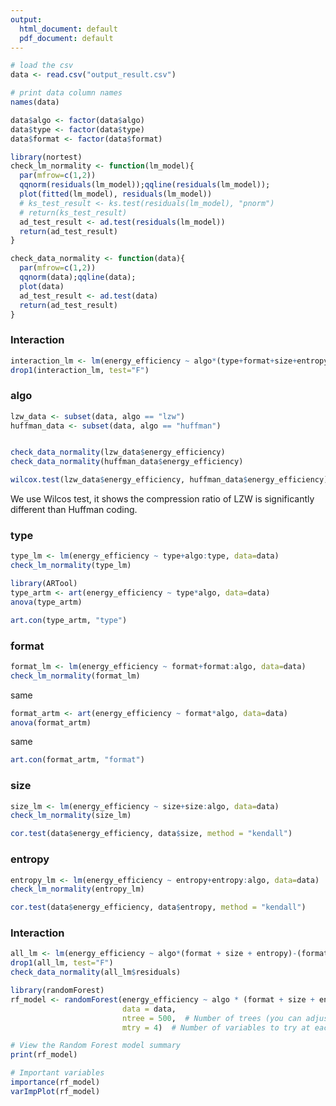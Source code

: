 ```yaml
---
output:
  html_document: default
  pdf_document: default
---
```

```r
# load the csv
data <- read.csv("output_result.csv")
```

```r
# print data column names
names(data)
```
    
```r
data$algo <- factor(data$algo)
data$type <- factor(data$type)
data$format <- factor(data$format)
```

```r
library(nortest)
check_lm_normality <- function(lm_model){
  par(mfrow=c(1,2))
  qqnorm(residuals(lm_model));qqline(residuals(lm_model)); 
  plot(fitted(lm_model), residuals(lm_model))
  # ks_test_result <- ks.test(residuals(lm_model), "pnorm")
  # return(ks_test_result)
  ad_test_result <- ad.test(residuals(lm_model))
  return(ad_test_result)
}
```

```r
check_data_normality <- function(data){
  par(mfrow=c(1,2))
  qqnorm(data);qqline(data); 
  plot(data)
  ad_test_result <- ad.test(data)
  return(ad_test_result)
}
```
### Interaction
```r
interaction_lm <- lm(energy_efficiency ~ algo*(type+format+size+entropy), data=data)
drop1(interaction_lm, test="F")
```


### algo

```r
lzw_data <- subset(data, algo == "lzw")
huffman_data <- subset(data, algo == "huffman")


check_data_normality(lzw_data$energy_efficiency)
check_data_normality(huffman_data$energy_efficiency)
```

```r
wilcox.test(lzw_data$energy_efficiency, huffman_data$energy_efficiency)
```
We use Wilcos test, it shows the compression ratio of LZW is significantly different than Huffman coding.


### type

```r
type_lm <- lm(energy_efficiency ~ type+algo:type, data=data)
check_lm_normality(type_lm)
```

```r
library(ARTool)
type_artm <- art(energy_efficiency ~ type*algo, data=data)
anova(type_artm)
```

```r
art.con(type_artm, "type")
```

### format

```r
format_lm <- lm(energy_efficiency ~ format+format:algo, data=data)
check_lm_normality(format_lm)
```
same
```r
format_artm <- art(energy_efficiency ~ format*algo, data=data)
anova(format_artm)
```
same
```r
art.con(format_artm, "format")
```

### size
```r
size_lm <- lm(energy_efficiency ~ size+size:algo, data=data)
check_lm_normality(size_lm)
```
  
```r
cor.test(data$energy_efficiency, data$size, method = "kendall")
```

### entropy
```r
entropy_lm <- lm(energy_efficiency ~ entropy+entropy:algo, data=data)
check_lm_normality(entropy_lm)
```
  
```r
cor.test(data$energy_efficiency, data$entropy, method = "kendall")
```

### Interaction
```r
all_lm <- lm(energy_efficiency ~ algo*(format + size + entropy)-(format + size + entropy), data=data)
drop1(all_lm, test="F")
check_data_normality(all_lm$residuals)
```

```r
library(randomForest)
rf_model <- randomForest(energy_efficiency ~ algo * (format + size + entropy) - (format + size + entropy),
                         data = data,
                         ntree = 500,  # Number of trees (you can adjust)
                         mtry = 4)  # Number of variables to try at each split (you can adjust)

# View the Random Forest model summary
print(rf_model)

# Important variables
importance(rf_model)
varImpPlot(rf_model)
```


